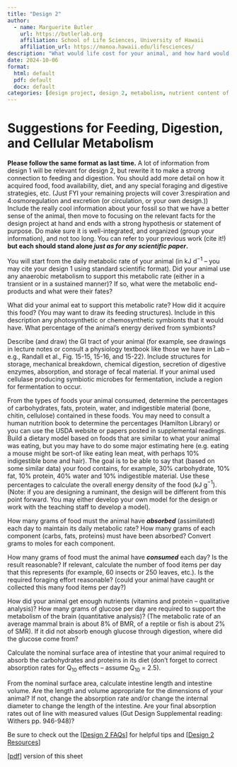 ```yaml
---
title: "Design 2"
author:
  - name: Marguerite Butler  
    url: https://butlerlab.org
    affiliation: School of Life Sciences, University of Hawaii
    affiliation_url: https://manoa.hawaii.edu/lifesciences/
description: "What would life cost for your animal, and how hard would it be to be in heat balance?"
date: 2024-10-06
format: 
  html: default 
  pdf: default
  docx: default
categories: [design project, design 2, metabolism, nutrient content of food, DMR, feeding, digestion, protein transport, carbohydrate transport, gut, small intestine  ]
---
```


# Suggestions for Feeding, Digestion, and Cellular Metabolism

__Please follow the same format as last time.__ A lot of information from design 1 will be relevant for design 2, but rewrite it to make a strong connection to feeding and digestion. You should add more detail on how it acquired food, food availability, diet, and any special foraging and digestive strategies, etc.  (Just FYI your remaining projects will cover 3:respiration and 4:osmoregulation and excretion (or circulation, or your own design.)) Include the really cool information about your fossil so that we have a better sense of the animal, then move to focusing on the relevant facts for the design project at hand and ends with a strong hypothesis or statement of purpose. Do make sure it is well-integrated, and organized (group your information), and not too long.  You can refer to your previous work (cite it!) __but each should stand alone _just as for any scientific paper_.__

You will start from the daily metabolic rate of your animal (in kJ d$^{-1}$ – you may cite your design 1 using standard scientific format).  Did your animal use any anaerobic metabolism to support this metabolic rate (either in a transient or in a sustained manner)?  If so, what were the metabolic end-products and what were their fates?

What did your animal eat to support this metabolic rate?  How did it acquire this food?  (You may want to draw its feeding structures).  Include in this description any photosynthetic or chemosynthetic symbionts that it would have.  What percentage of the animal’s energy derived from symbionts?

Describe (and draw) the GI tract of your animal (for example, see drawings in lecture notes or consult a physiology textbook like those we have in Lab – e.g., Randall et al., Fig. 15-15, 15-16, and 15-22).  Include structures for storage, mechanical breakdown, chemical digestion, secretion of digestive enzymes, absorption, and storage of fecal material.  If your animal used cellulase producing symbiotic microbes for fermentation, include a region for fermentation to occur.

From the types of foods your animal consumed, determine the percentages of carbohydrates, fats, protein, water, and indigestible material (bone, chitin, cellulose) contained in these foods.  You may need to consult a human nutrition book to determine the percentages (Hamilton Library) or you can use the USDA website or papers posted in supplemental readings.  Build a dietary model based on foods that are similar to what your animal was eating, but you may have to do some major estimating here (e.g. eating a mouse might be sort-of like eating lean meat, with perhaps 10% indigestible bone and hair).  The goal is to be able to say that (based on some similar data) your food contains, for example, 30% carbohydrate, 10% fat, 10% protein, 40% water and 10% indigestible material.  Use these percentages to calculate the overall energy density of the food (kJ g$^{-1}$). 
(Note:  if you are designing a ruminant, the design will be different from this point forward.  You may either develop your own model for the design or work with the teaching staff to develop a model).

How many grams of food must the animal have ___absorbed___ (assimilated) each day to maintain its daily metabolic rate?  How many grams of each component (carbs, fats, proteins) must have been absorbed?  Convert grams to moles for each component.

How many grams of food must the animal have ___consumed___ each day? Is the result reasonable?  If relevant, calculate the number of food items per day that this represents (for example, 60 insects or 250 leaves, etc.).  Is the required foraging effort reasonable? (could your animal have caught or collected this many food items per day?) 

How did your animal get enough nutrients (vitamins and protein – qualitative analysis)? How many grams of glucose per day are required to support the metabolism of the brain (quantitative analysis)? (The metabolic rate of an average mammal brain is about 8% of BMR, of a reptile or fish is about 2% of SMR).  If it did not absorb enough glucose through digestion, where did the glucose come from?

Calculate the nominal surface area of intestine that your animal required to absorb the carbohydrates and proteins in its diet (don’t forget to correct absorption rates for Q$_{10}$ effects – assume Q$_{10}$ = 2.5).  

From the nominal surface area, calculate intestine length and intestine volume.  Are the length and volume appropriate for the dimensions of your animal?  If not, change the absorption rate and/or change the internal diameter to change the length of the intestine.  Are your final absorption rates out of line with measured values (Gut Design Supplemental reading: Withers pp. 946-948)?

Be sure to check out the \[[Design 2 FAQs](design2-FAQ.qmd)\] for helpful tips and \[[Design 2 Resources](design2-resources.qmd)\]

\[[pdf](2.FeedingDigestionDesign2.pdf)\] version of this sheet